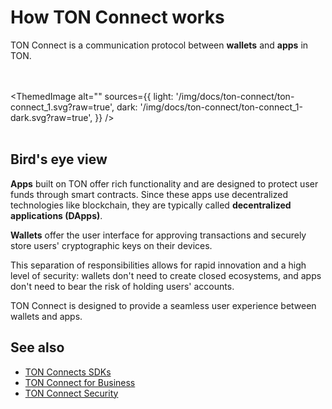 
# How TON Connect works

TON Connect is a communication protocol between **wallets** and **apps** in TON.



<br></br>
<ThemedImage
    alt=""
    sources={{
        light: '/img/docs/ton-connect/ton-connect_1.svg?raw=true',
        dark: '/img/docs/ton-connect/ton-connect_1-dark.svg?raw=true',
    }}
/>
<br></br>

## Bird's eye view

**Apps** built on TON offer rich functionality and are designed to protect user funds through smart contracts. Since these apps use decentralized technologies like blockchain, they are typically called **decentralized applications (DApps)**.

**Wallets** offer the user interface for approving transactions and securely store users' cryptographic keys on their devices.

This separation of responsibilities allows for rapid innovation and a high level of security: wallets don't need to create closed ecosystems, and apps don't need to bear the risk of holding users' accounts.

TON Connect is designed to provide a seamless user experience between wallets and apps.

## See also

- [TON Connects SDKs](/v3/guidelines/ton-connect/guidelines/developers/)
- [TON Connect for Business](/v3/guidelines/ton-connect/business/ton-connect-for-business/)
- [TON Connect Security](/v3/guidelines/ton-connect/business/ton-connect-for-security/)
